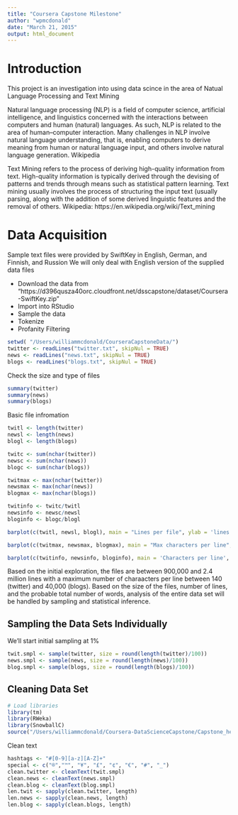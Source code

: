 ```yaml
---
title: "Coursera Capstone Milestone"
author: "wpmcdonald"
date: "March 21, 2015"
output: html_document
---
```


# Introduction
This project is an investigation into using data scince in the area of Natual Language Processing and Text Mining

Natural language processing (NLP) is a field of computer science, artificial intelligence, and linguistics concerned with the interactions between computers and human (natural) languages. As such, NLP is related to the area of human–computer interaction. Many challenges in NLP involve natural language understanding, that is, enabling computers to derive meaning from human or natural language input, and others involve natural language generation. Wikipedia

Text Mining refers to the process of deriving high-quality information from text. High-quality information is typically derived through the devising of patterns and trends through means such as statistical pattern learning. 
Text mining usually involves the process of structuring the input text (usually parsing, along with the addition of some derived linguistic features and the removal of others. Wikipedia: https://en.wikipedia.org/wiki/Text_mining

# Data Acquisition
Sample text files were provided by SwiftKey in English, German, and Finnish, and Russion
We will only deal with English version of the supplied data files

 * Download the data from "https://d396qusza40orc.cloudfront.net/dsscapstone/dataset/Coursera-SwiftKey.zip"
 * Import into RStudio
 * Sample the data
 * Tokenize
 * Profanity Filtering


```r
setwd( "/Users/williammcdonald/CourseraCapstoneData/")
twitter <- readLines("twitter.txt", skipNul = TRUE)
news <- readLines("news.txt", skipNul = TRUE)
blogs <- readLines("blogs.txt", skipNul = TRUE)
```

Check the size and type of files

```r
summary(twitter)
summary(news)
summary(blogs)
```

Basic file infromation

```r
twitl <- length(twitter)
newsl <- length(news)
blogl <- length(blogs)

twitc <- sum(nchar(twitter))
newsc <- sum(nchar(news))
blogc <- sum(nchar(blogs))

twitmax <- max(nchar(twitter))
newsmax <- max(nchar(news))
blogmax <- max(nchar(blogs))

twitinfo <- twitc/twitl
newsinfo <- newsc/newsl
bloginfo <- blogc/blogl

```


```r
barplot(c(twitl, newsl, blogl), main = "Lines per file", ylab = 'lines', names.arg = c("Twitter", "News", "Blogs"), col = 404)

barplot(c(twitmax, newsmax, blogmax), main = "Max characters per line", ylab = "characters", names.arg = c("Twitter", "News", "Blogs"), col = 54)

barplot(c(twitinfo, newsinfo, bloginfo), main = 'Characters per line', ylab = "characters", names.arg = c("twitter", "news", "blogs"), col = 254)
```

Based on the initial exploration, the files are between 900,000 and 2.4 million lines with a maximum number of charaacters per line between 140 (twitter) and 40,000 (blogs). Based on the size of the files, number of lines, and the probable total number of words, analysis of the entire data set will be handled by sampling and statistical inference. 

## Sampling the Data Sets Individually
We'll start initial sampling at 1%
```r
twit.smpl <- sample(twitter, size = round(length(twitter)/100))
news.smpl <- sample(news, size = round(length(news)/100))
blog.smpl <- sample(blogs, size = round(length(blogs)/100))
```

## Cleaning Data Set
```r
# Load libraries
library(tm)
library(RWeka)
library(SnowballC)
source("/Users/williammcdonald/Coursera-DataScienceCapstone/Capstone_helper.R")
```

Clean text

```r
hashtags <- "#[0-9][a-z][A-Z]+"
special <- c("®","™", "¥", "£", "¢", "€", "#", "_")
clean.twitter <- cleanText(twit.smpl)
clean.news <- cleanText(news.smpl)
clean.blog <- cleanText(blog.smpl)
len.twit <- sapply(clean.twitter, length)
len.news <- sapply(clean.news, length)
len.blog <- sapply(clean.blogs, length)
```


